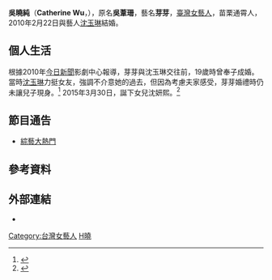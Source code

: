 {{expand|time=2014-05-15T10:50:26+00:00}}
{{藝人
| 姓名    = 芽芽
| 類型    = 女藝人
| 圖片    = Replace this image female.svg
| 圖片尺寸 = 250px
| 圖片簡介 = 
| 本名    = 吳曉純
| 羅馬拼音 = [本名] Wu Hsiao Chun<br />[藝名] Ya Ya
| 英文名  = Catherine
| 暱稱    = 芽芽
| 國籍    =  {{ROC}}
| 籍貫    = [[臺灣|臺灣]]
| 出生日期 = {{birth date and age|1984|5|15}}
| 出生地點 = {{ROC}}
| 職業    = [[藝人|藝人]]、[[經紀人|經紀人]]
| 語言    = [[國語|國語]]、[[台語|台語]]
| 教育程度 = 
| 宗教信仰 = 
| 經紀公司 = [[哇哈哈製作|哇哈哈製作]]
| 配偶    = {{marriage|[[沈玉琳|沈玉琳]]|2010}}
| 兒女    = 1子1女
| 出身地  = {{TWN}}
| 出道日期 =
| 出道作 = 
| 代表作 =
| 活躍年代 =
}}
'''吳曉純'''（'''Catherine Wu'''，{{bd|1984年|5月15日|||W吳}}），原名'''吳葦珊'''，藝名'''芽芽'''，[[臺灣|臺灣]][[女藝人|女藝人]]，苗栗通霄人，2010年2月22日與藝人[[沈玉琳|沈玉琳]]結婚。

== 個人生活 ==
根據2010年[[今日新聞|今日新聞]]影劇中心報導，芽芽與沈玉琳交往前，19歲時曾奉子成婚。當時[[沈玉琳|沈玉琳]]力挺女友，強調不介意她的過去，但因為考慮夫家感受，芽芽婚禮時仍未讓兒子現身。<ref>{{Cite web |url=http://www.nownews.com/n/2010/02/23/751052 |title=沈玉琳婚禮上與佩真和解　芽芽7歲兒子未現身 |accessdate=2015-03-07 |archive-date=2015-04-02 |archive-url=https://web.archive.org/web/20150402155247/http://www.nownews.com/n/2010/02/23/751052 |dead-url=no }}</ref>
2015年3月30日，誕下女兒沈妍熙。<ref>{{Cite web |url=http://www.nownews.com/n/2015/03/30/1654291 |title=老婆提前剖腹產！　沈玉琳抱女兒喜孜孜 |accessdate=2015-03-31 |archive-date=2015-04-02 |archive-url=https://web.archive.org/web/20150402033917/http://www.nownews.com/n/2015/03/30/1654291 |dead-url=no }}</ref>

== 節目通告 ==
*[[綜藝大熱門|綜藝大熱門]]

==參考資料==
{{reflist}}

== 外部連結 ==
* {{Facebook|catherine99222|幸福沈芽芽&沈妍妍}}

[[Category:台灣女藝人|Category:台灣女藝人]]
[[Category:吳姓|H曉]]